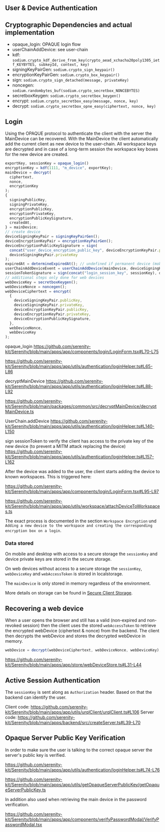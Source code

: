 ## User & Device Authentication

## Cryptographic Dependencies and actual implementation

- opaque_login: OPAQUE login flow
- userChainAddDevice: see user-chain
- kdf: `sodium.crypto_kdf_derive_from_key(crypto_aead_xchacha20poly1305_ietf_KEYBYTES, subkeyId, context, key)`
- signingKeyPairGen: `sodium.crypto_sign_keypair()`
- encryptionKeyPairGen: `sodium.crypto_box_keypair()`
- sign: `sodium.crypto_sign_detached(message, privateKey)`
- noncegen: `sodium.randombytes_buf(sodium.crypto_secretbox_NONCEBYTES)`
- secretboxKeygen: `sodium.crypto_secretbox_keygen()`
- encrypt: `sodium.crypto_secretbox_easy(message, nonce, key)`
- decrypt: `sodium.crypto_secretbox_opne_easy(ciphertext, nonce, key)`

## Login

Using the OPAQUE protocol to authenticate the client with the server the MainDevice can be recovered. With the MainDevice the client automatically add the current client as new device to the user-chain. All workspace keys are decrypted and in case of a long-term session the workspace key boxes for the new device are created.

```ts
exportKey, sessionKey = opaque_login()
encryptionKey = kdf(1111, "m_device", exportKey);
mainDevice = decrypt(
  ciphertext,
  nonce,
  encryptionKey
);
{
  signingPublicKey,
  signingPrivateKey,
  encryptionPublicKey,
  encryptionPrivateKey,
  encryptionPublicKeySignature,
  createdAt,
} = mainDevice;
// create device
deviceSigningKeyPair = signingKeyPairGen();
deviceEncryptionKeyPair = encryptionKeyPairGen();
deviceEncryptionPublicKeySignature = sign(
  concat("user_device_encryption_public_key", deviceEncryptionKeyPair.publicKey),
  deviceSigningKeyPair.privateKey
);
expiredAt = determineExpiredAt(); // undefined if permanent device (mobile), 30 days for long web session, 24h for short web session
userChainAddDeviceEvent = userChainAddDevice(mainDevice, deviceSigningKeyPair.publicKey, deviceEncryptionKeyPair.publicKey, deviceEncryptionPublicKeySignature, expiredAt);
sessionTokenSignature = sign(concat("login_session_key", sessionKey), deviceSigningKeyPair.privateKey);
// additional steps only done for web devices
webDeviceKey = secretboxKeygen();
webDeviceNonce = noncegen();
webDeviceCiphertext = encrypt(
  {
    deviceSigningKeyPair.publicKey,
    deviceSigningKeyPair.privateKey,
    deviceEncryptionKeyPair.publicKey,
    deviceEncryptionKeyPair.privateKey,
    deviceEncryptionPublicKeySignature,
  },
  webDeviceNonce,
  webDeviceKey
);
```

opaque_login
https://github.com/serenity-kit/Serenity/blob/main/apps/app/components/login/LoginForm.tsx#L70-L75

https://github.com/serenity-kit/Serenity/blob/main/apps/app/utils/authentication/loginHelper.ts#L65-L86

decryptMainDevice
https://github.com/serenity-kit/Serenity/blob/main/apps/app/utils/authentication/loginHelper.ts#L88-L92

https://github.com/serenity-kit/Serenity/blob/main/packages/common/src/decryptMainDevice/decryptMainDevice.ts

UserChain.addDevice
https://github.com/serenity-kit/Serenity/blob/main/apps/app/utils/authentication/loginHelper.ts#L140-L150

sign sessionToken to verify the client has access to the private key of the new device (to prevent a MITM attack replacing the device)
https://github.com/serenity-kit/Serenity/blob/main/apps/app/utils/authentication/loginHelper.ts#L157-L162

After the device was added to the user, the client starts adding the device to known workspaces. This is triggered here:

https://github.com/serenity-kit/Serenity/blob/main/apps/app/components/login/LoginForm.tsx#L95-L97

https://github.com/serenity-kit/Serenity/blob/main/apps/app/utils/workspace/attachDeviceToWorkspaces.ts

The exact process is documented in the section `Workspace Encryption` und `Adding a new device to the workspace and creating the corresponding encryption box on a login`.

### Data stored

On mobile and desktop with access to a secure storage the `sessionKey` and device private keys are stored in the secure storage.

On web devices without access to a secure storage the `sessionKey`, `webDeviceKey` and `webAccessToken` is stored in localstorage.

The `mainDevice` is only stored in memory regardless of the environment.

More details on storage can be found in [Secure Client Storage](./secure-client-storage).

## Recovering a web device

When a user opens the browser and still has a valid (non-expired and non-revoked session) then the client uses the stored `webAccessToken` to retrieve the encrypted webDevice (ciphertext & nonce) from the backend. The client then decrypts the webDevice and stores the decrypted webDevice in memory.

```ts
webDevice = decrypt(webDeviceCiphertext, webDeviceNonce, webDeviceKey);
```

https://github.com/serenity-kit/Serenity/blob/main/apps/app/store/webDeviceStore.ts#L31-L44

## Active Session Authentication

The `sessionKey` is sent along as `Authorization` header. Based on that the backend can identify the user.

Client code: https://github.com/serenity-kit/Serenity/blob/main/apps/app/utils/urqlClient/urqlClient.ts#L106
Server code: https://github.com/serenity-kit/Serenity/blob/main/apps/backend/src/createServer.ts#L39-L70

## Opaque Server Public Key Verification

In order to make sure the user is talking to the correct opaque server the server's public key is verified.

https://github.com/serenity-kit/Serenity/blob/main/apps/app/utils/authentication/loginHelper.ts#L74-L76

https://github.com/serenity-kit/Serenity/blob/main/apps/app/utils/getOpaqueServerPublicKey/getOpaqueServerPublicKey.ts

In addition also used when retrieving the main device in the password verification.

https://github.com/serenity-kit/Serenity/blob/main/apps/app/components/verifyPasswordModal/VerifyPasswordModal.tsx
